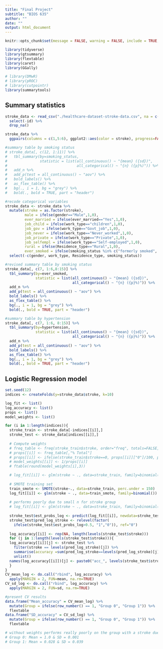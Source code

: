 ```yaml
---
title: "Final Project"
subtitle: "BIOS 635"
author: ""
date: ""
output: html_document
---
```


```r
knitr::opts_chunk$set(message = FALSE, warning = FALSE, include = TRUE, fig.width = 10, fig.height = 5)
```

```r
library(tidyverse)
library(gtsummary)
library(flextable)
library(caret)
library(GGally)

# library(DMwR)
# library(pROC)
# library(cutpointr)
library(summarytools)
```

## Summary statistics

```r
stroke_data <- read_csv("./healthcare-dataset-stroke-data.csv", na = c("N/A","NA","", "Unknown")) %>%
  select(-id) %>%
  drop_na()

stroke_data %>% 
  ggpairs(columns = c(1,5:6), ggplot2::aes(color = stroke), progress=FALSE)

#summary table by smoking status
# stroke_data[, c(12, 1:11)] %>%
#   tbl_summary(by=smoking_status,
#               statistic = list(all_continuous() ~ "{mean} ({sd})",
#                                all_categorical() ~ "{n} ({p}%)")) %>%
#   add_n %>%
#   add_p(test = all_continuous() ~ "aov") %>%
#   bold_labels() %>%
#   as_flex_table() %>%
#   bg(., i = 1, bg = "grey") %>%
#   bold(., bold = TRUE, part = "header")

#recode categorical variables
stroke_data <- stroke_data %>%
  mutate(stroke = as.factor(stroke),
         male = ifelse(gender=="Male",1,0),
         ever_married = ifelse(ever_married=="Yes",1,0), 
         job_child = ifelse(work_type=="children",1,0), 
         job_gov = ifelse(work_type=="Govt_job",1,0),
         job_never = ifelse(work_type=="Never_worked",1,0), 
         job_private = ifelse(work_type=="Private",1,0),
         job_selfempl = ifelse(work_type=="Self-employed",1,0),
         rural = ifelse(Residence_type=="Rural",1,0),
         ever_smoked = ifelse(smoking_status %in% c("formerly smoked", "smokes"), 1, 0)) %>%
  select(-c(gender, work_type, Residence_type, smoking_status))

#revised summary table by smoking status
stroke_data[, c(7, 1:6,8:15)] %>%
  tbl_summary(by=ever_smoked,
              statistic = list(all_continuous() ~ "{mean} ({sd})",
                               all_categorical() ~ "{n} ({p}%)")) %>%
  add_n %>%
  add_p(test = all_continuous() ~ "aov") %>%
  bold_labels() %>%
  as_flex_table() %>%
  bg(., i = 1, bg = "grey") %>%
  bold(., bold = TRUE, part = "header")

#summary table by hypertension
stroke_data[, c(7, 1:6, 8:15)] %>%
  tbl_summary(by=hypertension, 
              statistic = list(all_continuous() ~ "{mean} ({sd})",
                               all_categorical() ~ "{n} ({p}%)")) %>%
  add_n %>%
  add_p(test = all_continuous() ~ "aov") %>%
  bold_labels() %>%
  as_flex_table() %>%
  bg(., i = 1, bg = "grey") %>%
  bold(., bold = TRUE, part = "header")
```

## Logistic Regression model


```r
set.seed(12)
indices <- createFolds(y=stroke_data$stroke, k=10)

log_fit <- list()
log_accuracy <- list()
props <- list()
model_weights <- list()

for (i in 1:length(indices)){
  stroke_train <- stroke_data[-indices[[i]],]
  stroke_test <- stroke_data[indices[[i]],]
  
  # Compute weights
  # freq_table <- freq(stroke_train$stroke, order="freq", totals=FALSE, cumul=FALSE)
  # props[[i]] <- freq_table[,"% Total"]
  # props[[i]] <- ifelse(stroke_train$stroke==0, props[[i]]["0"]/100, props[[i]]["1"]/100)
  # model_weights[[i]] <- 1/props[[i]]
  # ftable(round(model_weights[i],3))

  # log_fit[[i]] <- glm(stroke ~ ., data=stroke_train, family=binomial(), weights=model_weights[[i]])
  
  # SMOTE training set
  train_smote <- SMOTE(stroke~., data=stroke_train, perc.under = 150)
  log_fit[[i]] <- glm(stroke ~ ., data=train_smote, family=binomial())
  
  # performs poorly due to small n for stroke group
  # log_fit[[i]] <- glm(stroke ~ ., data=stroke_train, family=binomial())
  
  stroke_test$est_probs_log <- predict(log_fit[[i]], newdata=stroke_test, type = "response")
  stroke_test$pred_log_stroke <- relevel(factor(
    ifelse(stroke_test$est_probs_log>0.5, "1","0")), ref="0")
  
  log_accuracy[[i]] <- rep(NA, length(levels(stroke_test$stroke)))
  for (j in 1:length(levels(stroke_test$stroke))){
  log_accuracy[[i]][j] <- stroke_test %>%
    filter(stroke == levels(pred_log_stroke)[j]) %>%
    summarise(accuracy =sum(pred_log_stroke==levels(pred_log_stroke)[j])/n()) %>%
    unlist()
  names(log_accuracy[[i]])[j] <- paste0("acc_", levels(stroke_test$stroke)[j])
  }
}
CV_mean_log <- do.call("rbind", log_accuracy) %>%
  apply(MARGIN = 2, FUN=mean, na.rm=TRUE)
CV_sd_log <- do.call("rbind", log_accuracy) %>%
  apply(MARGIN = 2, FUN=sd, na.rm=TRUE)

#present CV results
data.frame("Mean_accuracy" = CV_mean_log) %>%
  mutate(Group = ifelse(row_number() == 1, "Group 0", "Group 1")) %>% 
  flextable
data.frame("SD_accuracy" = CV_sd_log) %>% 
  mutate(Group = ifelse(row_number() == 1, "Group 0", "Group 1")) %>% 
  flextable

# without weights performs really poorly on the group with a stroke due to small n
# Group 0: Mean = 1.0 & SD = 0.001
# Group 1: Mean = 0.028 & SD = 0.039
```

```r

```

